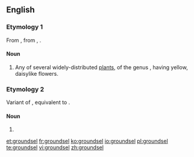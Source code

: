 ==English==

===Etymology 1===
From {{etyl|enm|en}} {{term|grundeswulie|grundeswülie|lang=enm}}, from {{etyl|ang|en}} {{term|grundeswylige|grundeswyliġe|lang=ang}}, {{term|grundeswelge|grundeswelġe|groundsel|lang=ang}}.

====Noun====
{{wikipedia}}
{{en-noun}}

# Any of several widely-distributed [[plant]]s, of the genus {{taxlink|Senecio|genus}}, having yellow, daisylike flowers.

===Etymology 2===
Variant of {{term|groundsill|lang=en}}, equivalent to {{compound|ground|sill}}.

====Noun====
{{en-noun}}

# {{alternative form of|groundsill}}

[[et:groundsel]]
[[fr:groundsel]]
[[ko:groundsel]]
[[io:groundsel]]
[[pl:groundsel]]
[[te:groundsel]]
[[vi:groundsel]]
[[zh:groundsel]]